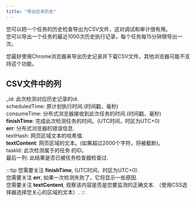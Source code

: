 ---
title: "导出任务历史"
---

您可以把一个任务的历史检查导出为CSV文件，这对调试和审计很有用。  
您可以导出一个任务的最近1000次历史执行记录，每个任务每15分钟限导出一次。 

您最好使用Chrome浏览器来导出历史记录并下载CSV文件，其他浏览器可能不支持这个功能。  

## CSV文件中的列  

_id: 此次检测对应历史记录的id.  
scheduledTime: 原计划执行时间.(时间戳，毫秒)  
consumeTime: 分布式浏览器接收到此次任务的时间.(时间戳，毫秒)  
**finishTime**: 完成此次检测任务的时间。(UTC时间，时区为UTC+0)   
**err**: 分布式浏览器的错误信息.  
textHash: 网页区域文本的哈希值.  
**textContent**: 网页区域的文本。(如果超过2000个字符，将被截断)。  
taskId: 此次检测属于的任务 的ID。  
最后一列: 此结果是否已被任务检查器检查过.  

:::tip
您需要关注 **finishTime**, (UTC时间，时区为UTC+0).  
您需要关注 **err**, 如果一次检测失败了，它将显示一些原因.  
您需要关注 **textContent**, 观察该内容是否是您要监测的正确文本. （使用CSS选择器选择您关心的区域的文本）.
:::





